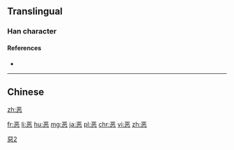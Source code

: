 {{also|惡|悪|噁}}
==Translingual==

===Han character===
{{Han char|rn=61|rad=心|as=06|sn=10|four=|canj=一金心 (MCP)|ids=⿱[[亚]][[心]]}}

====References====
* {{Han ref|kx=0386.161|hdz=42290.030|uh=6076|ud=24694}}

----

==Chinese==
{{zh-see|惡}}

[[zh:恶]]

[[Category:CJKV characters simplified differently in Japan and China|惡2]]

[[fr:恶]]
[[li:恶]]
[[hu:恶]]
[[mg:恶]]
[[ja:恶]]
[[pl:恶]]
[[chr:恶]]
[[vi:恶]]
[[zh:恶]]